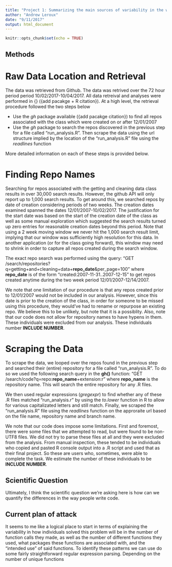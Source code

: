```yaml
---
title: "Project 1: Summarizing the main sources of variability in the way people solve their data cleaning final project"
author: "Andrew Leroux"
date: "9/11/2017"
output: html_document
---
```


```r
knitr::opts_chunk$set(echo = TRUE)
```

## Methods

# Raw Data Location and Retrieval


The data was retrieved from Github. 
The data was retrived over the 72 hour period period 10/02/2017-10/04/2017.
All data retreival and analyses were performed in {\it R} ({\color{red}add pacakge + R citation}).
At a high level, the retrieval procedure followed the two steps below 
 
 - Use the *gh* package available ({\color{red}add pacakge citation}) 
to find all repos associated with the class which were created on or after 12/01/2007
 - Use the *gh* package to search the repos discovered in the previous step for a file called "run_analysis.R". Then 
 scrape the data using the url structure implied by the location of the "run_analysis.R" file using the 
 *readlines* function

More detailed information on each of these steps is provided below.

# Finding Repo Names

Searching for repos associated with the getting and cleaning data class results in over 30,000 search results. 
However, the github API will only report up to 1,000 search results. To get around this, we searched repos by date of creation 
considering periods of two weeks. The creation dates examined spanned the dates 12/01/2007-10/02/2017. 
The justification for the start date was based on the start of the creation date of the class as well as 
some manual exploration which suggested the search results turned up zero entries for reasonable creation dates beyond this period. 
Note that using a 2 week moving window we never hit the 1,000 search result limit, implying that our window was sufficiently high 
resolution for this data. In another application (or for the class going forward), this window may need to shrink in order to capture 
all repos created during the search window.

The exact repo search was performed using the query: 
"GET /search/repositories?q=getting+and+cleaning+data+**repo_date**&per_page=100" where **repo_date** is of the form 
"created:2007-11-31..2007-12-15" to get repos created anytime during the two week period 12/01/2007-12/14/2007. 

We note that one limitation of our procedure is that any repos created prior to 12/01/2007 would not be included in our analysis. 
However, since this date is prior to the creation of the class, in order for someone to be missed using this procedure, they would've 
had to rename or repurpose an existing repo. We believe this to be unlikely, but note that it is a possiblity.
Also, note that our code does not allow for repository names to have hypens in them. These individuals were excluded from our 
analysis. These individuals number **INCLUDE NUMBER**.


# Scraping the Data

To scrape the data, we looped over the repos found in the previous step and searched their (entire) repository for a file 
called "run_analysis.R". To do so we used the following search query in the **gh()** function: 
"GET /search/code?q=repo:**repo_name**+extension:r" where **repo_name** is the repository name. 
This will search the entire repository for any .R files. 

We then used regular expressions (*gregexpr*) to find whether 
any of these .R files matched "run_analysis.r" by using the *to.lower* 
function in R to allow for various capitalizated letters and 
still match. Finally, we scraped the "run_analysis.R" file using the *readlines* 
function on the approraite url based on the file name, repository name 
and branch name.

We note that our code does impose some limitations. First and foremost, there were some files that we attempted to read, but 
were found to be non- UTF8 files. We did not try to parse these files at all and they were excluded from the analysis. 
From manual inspection, these tended to be individuals who copied and pasted R console output into a .R script and used that as 
their final project. So these are users who, sometimes, were able to complete the task. 
We estimate the number of these individuals to be **INCLUDE NUMBER**.



## Scientific Question

Ultimately, I think the scientific question we're asking here is how can we quantify the differences in the way 
people write code.

## Current plan of attack

It seems to me like a logical place to start in terms of explaining the variability in how individuals solved this 
problem will be in the number of function calls they made, as well as the number of different functions they used, 
what packages these functions are associated with, and the "intended use" of said functions. 
To identify these patterns we can use do some fairly straightforward regular expression parsing. 
Depending on the number of unique functions 